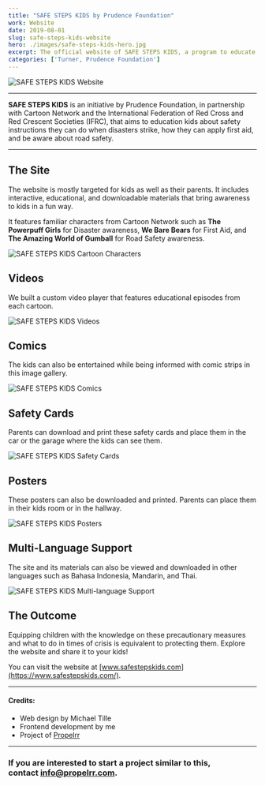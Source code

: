 ```yaml
---
title: "SAFE STEPS KIDS by Prudence Foundation"
work: Website
date: 2019-08-01
slug: safe-steps-kids-website
hero: ./images/safe-steps-kids-hero.jpg
excerpt: The official website of SAFE STEPS KIDS, a program to educate kids about safety instructions for disasters, first aid, and road safety
categories: ['Turner, Prudence Foundation']
---
```


<div class="Image__Medium">
  <img src="./images/project-safe-steps-kids.png" alt="SAFE STEPS KIDS Website" />
</div>

<hr />

**SAFE STEPS KIDS** is an initiative by Prudence Foundation, in partnership with Cartoon Network and the International Federation of Red Cross and Red Crescent Societies (IFRC), that aims to education kids about safety instructions they can do when disasters strike, how they can apply first aid, and be aware about road safety.

<hr />

## The Site
The website is mostly targeted for kids as well as their parents. It includes interactive, educational, and downloadable materials that bring awareness to kids in a fun way.

It features familiar characters from Cartoon Network such as **The Powerpuff Girls** for Disaster awareness, **We Bare Bears** for First Aid, and **The Amazing World of Gumball** for Road Safety awareness.

<div class="Image__Small">
  <img src="./images/safe-steps-kids-characters.jpg" alt="SAFE STEPS KIDS Cartoon Characters" />
</div>

## Videos

We built a custom video player that features educational episodes from each cartoon.
<div class="Image__Small">
  <img src="./images/safe-steps-kids-videos.jpg" alt="SAFE STEPS KIDS Videos" />
</div>

## Comics

The kids can also be entertained while being informed with comic strips in this image gallery.
<div class="Image__Small">
  <img src="./images/safe-steps-kids-comics.jpg" alt="SAFE STEPS KIDS Comics" />
</div>

## Safety Cards

Parents can download and print these safety cards and place them in the car or the garage where the kids can see them.
<div class="Image__Small">
  <img src="./images/safe-steps-kids-safety-cards.jpg" alt="SAFE STEPS KIDS Safety Cards" />
</div>

## Posters

These posters can also be downloaded and printed. Parents can place them in their kids room or in the hallway.

<div class="Image__Small">
  <img src="./images/safe-steps-kids-posters.jpg" alt="SAFE STEPS KIDS Posters" />
</div>

## Multi-Language Support

The site and its materials can also be viewed and downloaded in other languages such as Bahasa Indonesia, Mandarin, and Thai.

<div class="Image__Small">
  <img src="./images/safe-steps-kids-language.jpg" alt="SAFE STEPS KIDS Multi-language Support" />
</div>

## The Outcome

Equipping children with the knowledge on these precautionary measures and what to do in times of crisis is equivalent to protecting them. Explore the website and share it to your kids!

You can visit the website at [www.safestepskids.com](https://www.safestepskids.com/).

<hr />

#### Credits:
* Web design by Michael Tille
* Frontend development by me
* Project of [Propelrr](https://propelrr.com/)

<hr />

### If you are interested to start a project similar to this, <br /> contact [info@propelrr.com](mailto:info@propelrr.com).

<br/>
